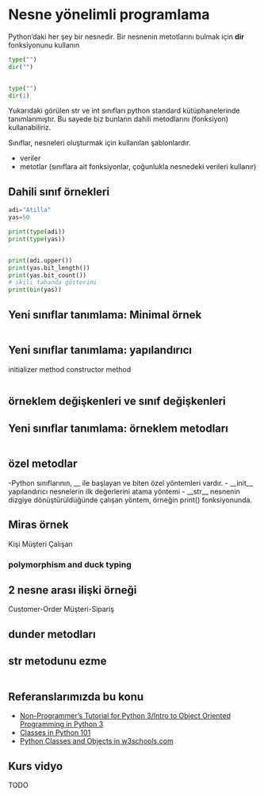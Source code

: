 # Nesne yönelimli programlama

Python'daki her şey bir nesnedir.
Bir nesnenin metotlarını bulmak için **dir** fonksiyonunu kullanın


```python
type("")
dir("")


type("")
dir(1)
```

Yukarıdaki görülen str ve int sınıfları python standard kütüphanelerinde tanımlanmıştır.
Bu sayede biz bunların dahili metodlarını (fonksiyon) kullanabiliriz.


Sınıflar, nesneleri oluşturmak için kullanılan şablonlardır.

- veriler
- metotlar (sınıflara ait fonksiyonlar, çoğunlukla nesnedeki verileri kullanır)


## Dahili sınıf örnekleri

```python
adi="Atilla"
yas=50

print(type(adi))
print(type(yas))


print(adi.upper())
print(yas.bit_length())
print(yas.bit_count())
# ikili tabanda gösterimi
print(bin(yas))

```


## Yeni sınıflar tanımlama: Minimal örnek

```.python
```




## Yeni sınıflar tanımlama: yapılandırıcı

initializer method
constructor method

```.python
```

## örneklem değişkenleri ve sınıf değişkenleri


## Yeni sınıflar tanımlama:  örneklem metodları

```.python
```

## özel metodlar

-Python sınıflarının, \_\_ ile başlayan ve biten özel yöntemleri vardır.
- \_\_init\_\_ yapılandırıcı nesnelerin ilk değerlerini atama yöntemi
- \_\_str\_\_  nesnenin dizgiye dönüştürüldüğünde çalışan yöntem, örneğin print() fonksiyonunda.


## Miras örnek

Kişi
	Müşteri
	Çalışan

### polymorphism and duck typing



## 2 nesne arası ilişki örneği
Customer-Order
Müşteri-Sipariş



## dunder metodları

## str metodunu ezme


```.python
```


## Referanslarımızda bu konu

- [Non-Programmer's Tutorial for Python 3/Intro to Object Oriented Programming in Python 3](https://en.wikibooks.org/wiki/Non-Programmer%27s_Tutorial_for_Python_3/Intro_to_Object_Oriented_Programming_in_Python_3)
- [Classes in Python 101](https://python101.pythonlibrary.org/chapter11_classes.html)
- [Python Classes and Objects in w3schools.com](https://www.w3schools.com/python/python_classes.asp)

## Kurs vidyo

TODO
